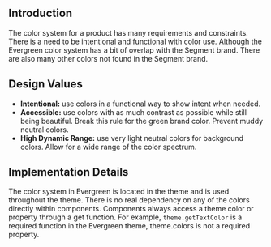 
## Introduction

The color system for a product has many requirements and constraints.
There is a need to be intentional and functional with color use. Although the Evergreen color system has a bit of overlap with the Segment brand.
There are also many other colors not found in the Segment brand.

## Design Values

* **Intentional:** use colors in a functional way to show intent when needed.
* **Accessible:** use colors with as much contrast as possible while still being beautiful. Break this rule for the green brand color. Prevent muddy neutral colors.
* **High Dynamic Range:** use very light neutral colors for background colors. Allow for a wide range of the color spectrum.

## Implementation Details

The color system in Evergreen is located in the theme and is used throughout the theme.
There is no real dependency on any of the colors directly within components.
Components always access a theme color or property through a get function. For example, `theme.getTextColor` is a required function in the Evergreen theme, theme.colors is not a required property.

<ColorExamples marginTop={40} />